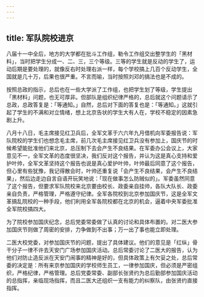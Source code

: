 ```yaml
---
---
---
```

title: 军队院校进京
---




八届十一中全后，地方的大学都在批斗工作组，勒令工作组交出整学生的「黑材料」，当时把学生分成一、二、三，三个等级。三等的学生就是反动的学生了，运动后期是要处理的，就像反右时处理右派一样，每个学校搞上几百个反动学生，全国就是几十万，后果也很严重。不言而喻，当时按照刘邓的搞法也是不成的。

按照总政的指示，总后也在一些大学派了工作组，也把学生划了等级，学生提出「黑材料」问题，也无可厚非。但部队是组织纪律严格的，总后就这个问题请示了总政，总政答复是：「等通知。」自然，总后对下面的答复也是：「等通知。」这就引起了学生的不满和对立情绪，想上北京告状的学生大有人在，学校不稳定的因素急剧上升。

八月十八日，毛主席接见红卫兵后，全军文革于六六年九月借机向军委报告说：军队院校的学生们也想念毛主席，前几次毛主席接见红卫兵没有参加上，国庆节的时候希望能批准他们来北京，总压制下去会产生不良结果。在军委办公会议上，大家意见不一，全军文革的态度很坚决，我们反对这个报告，并认为这是真心支持和爱护叶帅，全军文革坚持这个报告也说是真心爱护叶帅，叶帅最后同意了这个报告，但心里有些犹豫，我记得散会时，叶帅还重复说「会产生不良结果，会产生不良结果」，然后边走边自言自语开玩笑地说：「现在做事怎么防贼似的」。军委虽然同意了这个报告，但要求军队院校来北京要由校长、政委亲自挂帅，各队大队长、政委亲自负责，严格管理，严格遵守纪律。全军各院校到北京参加国庆节，这是全军文革搞乱院校的一种手段，他们利用全军各院校都在北京的机会，逼着中央军委批准全军院校搞四大。

为了院校参加国庆纪念，总后党委常委做了认真的讨论和具体布置的。对二医大参加国庆节则做了周密的安排，力争做到不出事；万一出了事也能立即处理。

二医大校党委，对参加国庆节的问题，提出了具体建议。他们的意见是「红纵」骨干分子一律不许去天安门广场参加国庆活动。总后常委讨论了二医大的报告，认为他们对防止造反派在天安门闹事的精神是好的，但具体政策上有欠妥之处，总后常委的决定是：所有来京参加国庆的学校师生员工，一律参加国庆，但必须是严密组织，严格纪律，严格管理。总后党委常委、副部长张贤约为总后勤部参加国庆活动的总指挥，亲临现场指挥，而且二医大还组织一支有能力的纠察队，由张贤约直接指挥。